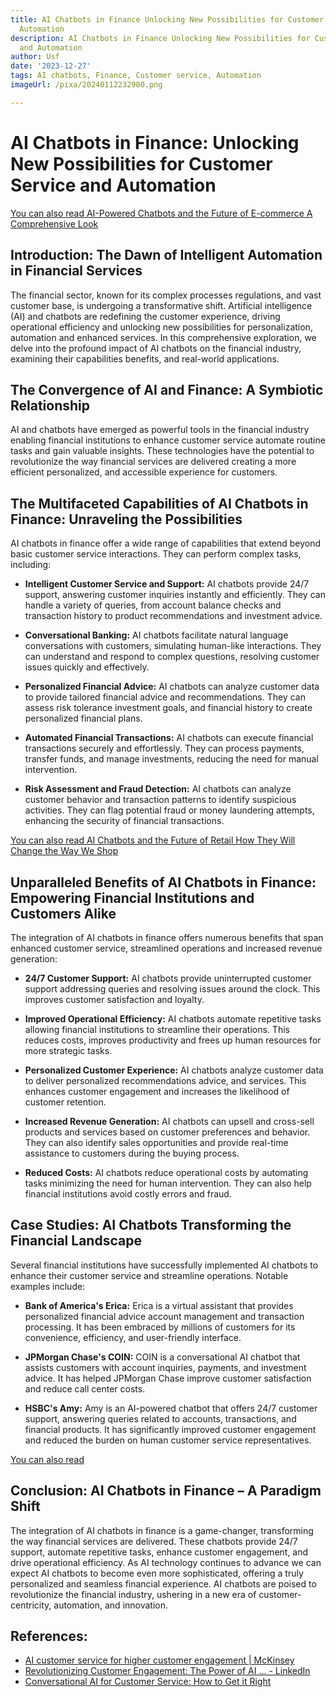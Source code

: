 ```yaml
---
title: AI Chatbots in Finance Unlocking New Possibilities for Customer Service and
  Automation
description: AI Chatbots in Finance Unlocking New Possibilities for Customer Service
  and Automation
author: Usf
date: '2023-12-27'
tags: AI chatbots, Finance, Customer service, Automation
imageUrl: /pixa/20240112232900.png

---
```

# AI Chatbots in Finance: Unlocking New Possibilities for Customer Service  and Automation

[You can also read AI-Powered Chatbots and the Future of  E-commerce A Comprehensive Look](AI-Powered%20Chatbots%20and%20the%20Future%20of%20E-commerce%20A%20Comprehensive%20Look)


## Introduction: The Dawn of Intelligent Automation in Financial Services

The financial sector, known for its complex processes regulations, and vast customer base, is undergoing a transformative shift. Artificial intelligence (AI)  and chatbots are redefining the customer experience, driving operational efficiency and unlocking new possibilities for personalization,  automation and enhanced services. In this  comprehensive exploration, we delve into the profound  impact of AI chatbots  on the financial industry, examining their capabilities benefits, and real-world applications.

## The Convergence of AI and Finance: A Symbiotic Relationship

AI and chatbots have emerged  as powerful tools in the  financial industry enabling financial institutions to enhance customer service automate routine tasks and gain valuable insights.  These technologies have the potential to revolutionize the way financial services are delivered creating a more efficient personalized, and accessible  experience for customers.

## The Multifaceted Capabilities of AI  Chatbots in Finance: Unraveling the Possibilities

AI chatbots in finance offer a wide range of capabilities that extend beyond basic customer service interactions.  They can perform complex tasks, including:

- **Intelligent Customer Service and Support:** AI chatbots provide 24/7 support, answering customer inquiries instantly  and efficiently. They can handle a variety  of queries, from account balance checks and transaction history  to product recommendations and investment advice.

- **Conversational Banking:** AI chatbots  facilitate natural language conversations  with customers,  simulating human-like interactions. They  can understand and respond to complex questions, resolving customer issues quickly  and  effectively.

- **Personalized Financial Advice:** AI chatbots can  analyze customer data to provide tailored financial advice and recommendations. They can assess  risk tolerance investment goals, and financial history to create personalized financial  plans.

-  **Automated Financial Transactions:** AI chatbots can execute financial transactions securely  and  effortlessly. They can process  payments, transfer funds, and  manage investments, reducing the need for manual intervention.

-  **Risk Assessment and Fraud Detection:** AI chatbots can analyze customer behavior and  transaction patterns to identify  suspicious activities. They can  flag  potential fraud or money laundering attempts, enhancing the security of financial  transactions.

[You  can also read AI Chatbots and the Future of Retail How They Will Change the Way  We Shop](AI%20Chatbots%20and%20the%20Future%20of%20Retail%20How%20They%20Will%20Change%20the%20Way%20We%20Shop)


## Unparalleled Benefits of  AI Chatbots in Finance: Empowering Financial Institutions and  Customers Alike

The integration of AI chatbots in finance offers numerous benefits that span enhanced customer service, streamlined operations  and increased revenue generation:

- **24/7 Customer Support:**  AI chatbots provide uninterrupted customer support addressing queries and resolving issues around the clock. This improves customer satisfaction and loyalty.

- **Improved Operational Efficiency:** AI chatbots  automate repetitive tasks allowing financial institutions to streamline their operations. This reduces costs,  improves productivity and frees up human resources for  more strategic tasks.

- **Personalized Customer Experience:** AI  chatbots  analyze customer data to deliver personalized recommendations advice, and services. This enhances customer engagement and increases the likelihood of customer retention.

-  **Increased Revenue Generation:** AI chatbots can  upsell and cross-sell  products and services  based on customer preferences and behavior. They can also identify sales opportunities and provide real-time assistance to customers during the buying process.

- **Reduced Costs:** AI chatbots reduce operational costs by  automating tasks  minimizing the need for human intervention. They can also help  financial institutions avoid costly errors and fraud.

##  Case Studies: AI Chatbots Transforming the Financial  Landscape

Several financial institutions have successfully implemented AI chatbots to enhance their customer service and streamline operations. Notable examples include:

- **Bank of America's Erica:** Erica is a virtual assistant that provides  personalized financial advice account management and transaction processing. It has been embraced by millions of customers for its convenience, efficiency,  and user-friendly interface.

- **JPMorgan Chase's COIN:** COIN is  a conversational AI chatbot that assists customers with account  inquiries, payments, and investment advice. It  has helped JPMorgan Chase  improve customer satisfaction and reduce call center costs.

- **HSBC's Amy:** Amy is an AI-powered chatbot that offers  24/7 customer support, answering queries related to accounts,  transactions, and financial products. It has significantly improved customer engagement and reduced the burden  on human  customer service  representatives.

[You can also read ]()


## Conclusion: AI Chatbots in Finance – A Paradigm Shift

The integration of AI chatbots  in finance is  a game-changer, transforming the way financial services are  delivered. These chatbots provide 24/7 support, automate repetitive tasks, enhance customer engagement, and  drive operational efficiency. As AI technology continues to advance we can expect AI chatbots to become even more sophisticated, offering a truly personalized and seamless financial experience. AI chatbots are  poised to  revolutionize the financial  industry, ushering in a new era of customer-centricity, automation, and innovation.

## References:
- [AI customer service for higher customer engagement | McKinsey](https://www.mckinsey.com/capabilities/operations/our-insights/the-next-frontier-of-customer-engagement-ai-enabled-customer-service)
- [Revolutionizing Customer Engagement: The Power of AI ... - LinkedIn](https://www.linkedin.com/pulse/revolutionizing-customer-engagement-power-ai-marketing-stephen-marino-c288e)
- [Conversational AI for Customer Service: How to Get it Right](https://www.helpscout.com/blog/conversational-ai-for-customer-service/)
